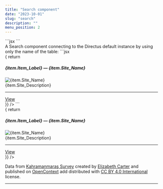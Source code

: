 ```yaml
---
title: "Search component"
date: "2023-10-01"
slug: "search"
description: ""
menu_position: 2
---
```





<div className="row">
  <div className="col-sm-4">
    ```jsx
    <SearchUiTest fieldList={{
      "Item_Label": "Label",
      "Site_Name": "Site name",
      "Site_Description": "Site description"
    }} />
    ```
  </div>
  <div className="col-sm-8">
    <SearchUiTest fieldList={{
      "Item_Label": "Label",
      "Site_Name": "Site name",
      "Site_Description": "Site description"
    }} />
  </div>
</div>


<div className="row">
  <div className="col-sm-4">
  A Search component connecting to the Directus default instance by using only the name of the table:
```jsx
<Search
  dTable="scms_ksa"
  fieldList={{
    "Item_Label": "Label",
    "Site_Name": "Site name",
    "Site_Description": "Site description"
    }}
  resultItemTemplate = { item => {
    return  <div className="card my-3" key={item.id}>
      <div className="card-body">
        <h5 className="card-title">{item.Item_Label} — {item.Site_Name}</h5>
        <div className="card-text">
        <div className="row">
          <div className="col-3">
            <img src={item.Thumbnail} className="card-img-top img-fluid" alt={item.Site_Name} style={{maxWidth: 200}} />
          </div>
          <div className="col-9">
            {item.Site_Description}
            <hr />
            <a href={`../record/?dEndPoint=${encodeURIComponent(`https://db.lad-sapienza.it/curry/items/scms_ksa`)}&tb=cms_articles&token=I0pT7ozY0KuK8i-vtwLQGek36s0IhQ5e&id=${item.id}`} className="btn btn-primary">View</a>
          </div>
        </div>
      </div>
    </div>
  </div>
  }}
/>
```
  </div>
  <div className="col-sm-8">
    <Search
      dTable="scms_ksa"
      fieldList={{
        "Item_Label": "Label",
        "Site_Name": "Site name",
        "Site_Description": "Site description"
        }}
      resultItemTemplate = { item => {
        return  <div className="card my-3" key={item.id}>
          <div className="card-body">
            <h5 className="card-title">{item.Item_Label} — {item.Site_Name}</h5>
            <div className="card-text">
            <div className="row">
              <div className="col-3">
                <img src={item.Thumbnail} className="card-img-top img-fluid" alt={item.Site_Name} style={{maxWidth: 200}} />
              </div>
              <div className="col-9">
                {item.Site_Description}
                <hr />
                <a href={`../record/?dEndPoint=${encodeURIComponent(`https://db.lad-sapienza.it/curry/items/scms_ksa`)}&tb=cms_articles&token=I0pT7ozY0KuK8i-vtwLQGek36s0IhQ5e&id=${item.id}`} className="btn btn-primary">View</a>
              </div>
            </div>
          </div>
        </div>
      </div>
      }}
    />

  Data from [Kahramanmaraş Survey](https://opencontext.org/projects/ca4f4719-f2a5-4119-99fa-b04573c8929a) created by [Elizabeth Carter](http://opencontext.org/persons/3208923d-69d0-70e9-9cc1-23ad97770aec) and published on [OpenContext](https://opencontext.org/projects/ca4f4719-f2a5-4119-99fa-b04573c8929a) add distributed with [CC BY 4.0 International](https://creativecommons.org/licenses/by/4.0) license.

  ---

  </div>
</div>
